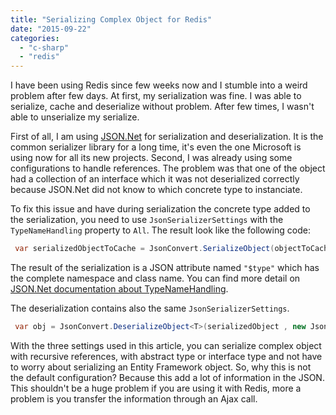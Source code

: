 ```yaml
---
title: "Serializing Complex Object for Redis"
date: "2015-09-22"
categories: 
  - "c-sharp"
  - "redis"
---
```


I have been using Redis since few weeks now and I stumble into a weird problem after few days. At first, my serialization was fine. I was able to serialize, cache and deserialize without problem. After few times, I wasn't able to unserialize my serialize.

First of all, I am using [JSON.Net](http://www.newtonsoft.com/json) for serialization and deserialization. It is the common serializer library for a long time, it's even the one Microsoft is using now for all its new projects. Second, I was already using some configurations to handle references. The problem was that one of the object had a collection of an interface which it was not deserialized correctly because JSON.Net did not know to which concrete type to instanciate.

To fix this issue and have during serialization the concrete type added to the serialization, you need to use `JsonSerializerSettings` with the `TypeNameHandling` property to `All`. The result look like the following code: 
```csharp
 var serializedObjectToCache = JsonConvert.SerializeObject(objectToCache , Formatting.Indented , new JsonSerializerSettings { ReferenceLoopHandling = ReferenceLoopHandling.Serialize, PreserveReferencesHandling = PreserveReferencesHandling.Objects, TypeNameHandling = TypeNameHandling.All }); 
```

The result of the serialization is a JSON attribute named `"$type"` which has the complete namespace and class name. You can find more detail on [JSON.Net documentation about TypeNameHandling](http://www.newtonsoft.com/json/help/html/SerializeTypeNameHandling.htm).

The deserialization contains also the same `JsonSerializerSettings`.


```csharp
 var obj = JsonConvert.DeserializeObject<T>(serializedObject , new JsonSerializerSettings { ReferenceLoopHandling = ReferenceLoopHandling.Serialize, PreserveReferencesHandling = PreserveReferencesHandling.Objects, TypeNameHandling = TypeNameHandling.All }); 
```

With the three settings used in this article, you can serialize complex object with recursive references, with abstract type or interface type and not have to worry about serializing an Entity Framework object. So, why this is not the default configuration? Because this add a lot of information in the JSON. This shouldn't be a huge problem if you are using it with Redis, more a problem is you transfer the information through an Ajax call.
